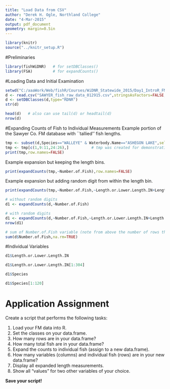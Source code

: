 ```yaml
---
title: "Load Data from CSV"
author: "Derek H. Ogle, Northland College"
date: "4-Mar-2015"
output: pdf_document
geometry: margin=0.5in
---
```


```r
library(knitr)
source("../knitr_setup.R")
```

#Preliminaries
```r
library(fishWiDNR)   # for setDBClasses()
library(FSA)         # for expandCounts()
```

#Loading Data and Initial Examination
```r
setwd("C:/aaaWork/Web/fishR/Courses/WiDNR_Statewide_2015/Day1_IntroR_FMData")
d <- read.csv("SAWYER_fish_raw_data_012915.csv",stringsAsFactors=FALSE,na.strings=c("-","NA",""))
d <- setDBClasses(d,type="RDNR")
str(d)
```

```r
head(d)   # also can use tail(d) or headtail(d)
nrow(d)
```

\newpage

#Expanding Counts of Fish to Individual Measurements
Example portion of the Sawyer Co. FM database with ``tallied'' fish lengths.
```r
tmp <- subset(d,Species=="WALLEYE" & Waterbody.Name=="ASHEGON LAKE",select=c("Fish.Data.Seq.No","Species","Number.of.Fish","Length.or.Lower.Length.IN","Length.Upper.IN"))
tmp <- tmp[c(1,9:11,24:26),]          # tmp was created for demonstration purposes only
print(tmp,row.names=FALSE)
```

Example expansion but keeping the length bins.
```r
print(expandCounts(tmp,~Number.of.Fish),row.names=FALSE)
```

Example expansion but adding random digit from within the length bin.
```r
print(expandCounts(tmp,~Number.of.Fish,~Length.or.Lower.Length.IN+Length.Upper.IN,new.name="Len"),row.names=FALSE)
```

```r
# without random digits
d1 <- expandCounts(d,~Number.of.Fish)

# with random digits
d1 <- expandCounts(d,~Number.of.Fish,~Length.or.Lower.Length.IN+Length.Upper.IN,new.name="Len")
nrow(d1)

# sum of Number.of.Fish variable (note from above the number of rows that had zero fish)
sum(d$Number.of.Fish,na.rm=TRUE)
```


#Individual Variables
```r
d1$Length.or.Lower.Length.IN
```
```r
d1$Length.or.Lower.Length.IN[1:304]
```
```r
d1$Species
```
```r
d1$Species[1:120]
```

\newpage

# Application Assignment

Create a script that performs the following tasks:

1. Load your FM data into R.
1. Set the classes on your data.frame.
1. How many rows are in your data.frame?
1. How many total fish are in your data.frame?
1. Expand the counts to individual fish (assign to a new data.frame).
1. How many variables (columns) and individual fish (rows) are in your new data.frame?
1. Display all expanded length measurements.
1. Show all "values" for two other variables of your choice.

**Save your script!**
